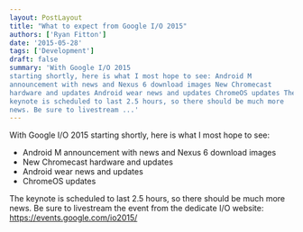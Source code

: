 ```yaml
---
layout: PostLayout
title: "What to expect from Google I/O 2015"
authors: ['Ryan Fitton']
date: '2015-05-28'
tags: ['Development']
draft: false
summary: 'With Google I/O 2015
starting shortly, here is what I most hope to see: Android M
announcement with news and Nexus 6 download images New Chromecast
hardware and updates Android wear news and updates ChromeOS updates The
keynote is scheduled to last 2.5 hours, so there should be much more
news. Be sure to livestream ...'
---
```


With Google I/O 2015 starting shortly, here is what I most hope to see:

-   Android M announcement with news and Nexus 6 download images
-   New Chromecast hardware and updates
-   Android wear news and updates
-   ChromeOS updates

The keynote is scheduled to last 2.5 hours, so there should be much more news. Be sure to livestream the event from the dedicate I/O website: <https://events.google.com/io2015/>
